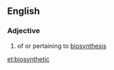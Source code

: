 ==English==

===Adjective===
{{en-adj|-}}

# {{label|en|biochemistry}} of or pertaining to [[biosynthesis]]

[[et:biosynthetic]]